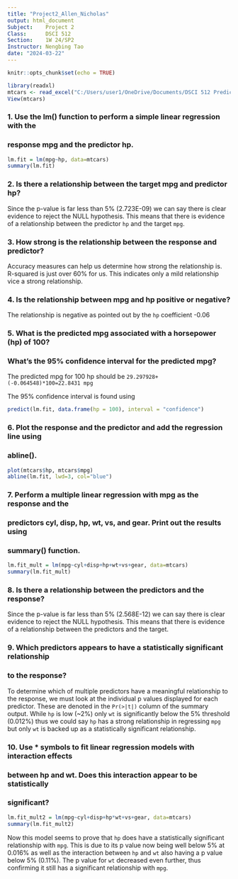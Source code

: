 ---
title: "Project2_Allen_Nicholas"
output: html_document
Subject:    Project 2
Class:      DSCI 512
Section:    1W 24/SP2    
Instructor: Nengbing Tao
date: "2024-03-22"
---

```{r setup, include=FALSE}
knitr::opts_chunk$set(echo = TRUE)
```

```{r}
library(readxl)
mtcars <- read_excel("C:/Users/user1/OneDrive/Documents/DSCI 512 Predictive Modelling/Week 2/mtcars.xlsx")
View(mtcars)
```
### 1. Use the lm() function to perform a simple linear regression with the 
### response mpg and the predictor hp.

```{r}
lm.fit = lm(mpg~hp, data=mtcars)
summary(lm.fit)
```

### 2. Is there a relationship between the target mpg and predictor hp?
Since the p-value is far less than 5% (2.723E-09) we can say there is clear 
evidence to reject the NULL hypothesis. This means that there is evidence of 
a relationship between the predictor ``` hp ``` and the target ``` mpg ```.


### 3. How strong is the relationship between the response and predictor?
Accuracy measures can help us determine how strong the relationship is. 
R-squared is just over 60% for us. This indicates only a mild relationship vice
a strong relationship.


### 4. Is the relationship between mpg and hp positive or negative?
The relationship is negative as pointed out by the  ``` hp ``` coefficient -0.06

### 5. What is the predicted mpg associated with a horsepower (hp) of 100? 
### What’s the 95% confidence interval for the predicted mpg?
The predicted mpg for 100 hp should be ``` 29.297928+(-0.064548)*100=22.8431 mpg
```  

The 95% confidence interval is found using 
```{r}
predict(lm.fit, data.frame(hp = 100), interval = "confidence")
```

### 6. Plot the response and the predictor and add the regression line using 
### abline().
```{r}
plot(mtcars$hp, mtcars$mpg)
abline(lm.fit, lwd=3, col="blue")
```

### 7. Perform a multiple linear regression with mpg as the response and the 
### predictors cyl, disp, hp, wt, vs, and gear. Print out the results using
### summary() function.
```{r}
lm.fit_mult = lm(mpg~cyl+disp+hp+wt+vs+gear, data=mtcars)
summary(lm.fit_mult)
```

### 8. Is there a relationship between the predictors and the response?
Since the p-value is far less than 5% (2.568E-12) we can say there is clear 
evidence to reject the NULL hypothesis. This means that there is evidence of 
a relationship between the predictors and the target.

### 9. Which predictors appears to have a statistically significant relationship
### to the response?
To determine which of multiple predictors have a meaningful relationship to the
response, we must look at the individual p values displayed for each predictor.
These are denoted in the ```Pr(>|t|)``` column of the summary output. While 
```hp``` is low (~2%) only ```wt``` is significantly below the 5% threshold
(0.012%) thus we could say ```hp``` has a strong relationship in regressing 
```mpg``` but only ```wt``` is backed up as a statistically significant 
relationship. 

### 10.  Use * symbols to fit linear regression models with interaction effects 
### between hp and wt. Does this interaction appear to be statistically 
### significant?
```{r}
lm.fit_mult2 = lm(mpg~cyl+disp+hp*wt+vs+gear, data=mtcars)
summary(lm.fit_mult2)
```
Now this model seems to prove that ```hp``` does have a statistically 
significant relationship with ```mpg```. This is due to its p value now being 
well below 5% at 0.016% as well as the interaction between ```hp``` and 
```wt``` also having a p value below 5% (0.11%). The p value for ```wt``` 
decreased even further, thus confirming it still has a significant relationship 
with ```mpg```. 
